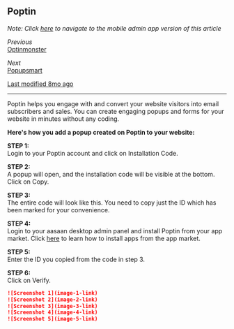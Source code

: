 ## Poptin

*Note: Click [here](mobile-admin-link) to navigate to the mobile admin app version of this article*

*Previous*  
[Optinmonster](previous-link)

*Next*  
[Popupsmart](next-link)

[Last modified 8mo ago](last-modified-link)

---

Poptin helps you engage with and convert your website visitors into email subscribers and sales. You can create engaging popups and forms for your website in minutes without any coding.

**Here's how you add a popup created on Poptin to your website:**

**STEP 1:**  
Login to your Poptin account and click on Installation Code.

**STEP 2:**  
A popup will open, and the installation code will be visible at the bottom. Click on Copy.

**STEP 3:**  
The entire code will look like this. You need to copy just the ID which has been marked for your convenience.

**STEP 4:**  
Login to your aasaan desktop admin panel and install Poptin from your app market. Click [here](install-app-link) to learn how to install apps from the app market.

**STEP 5:**  
Enter the ID you copied from the code in step 3.

**STEP 6:**  
Click on Verify.

```md
![Screenshot 1](image-1-link)
![Screenshot 2](image-2-link)
![Screenshot 3](image-3-link)
![Screenshot 4](image-4-link)
![Screenshot 5](image-5-link)
